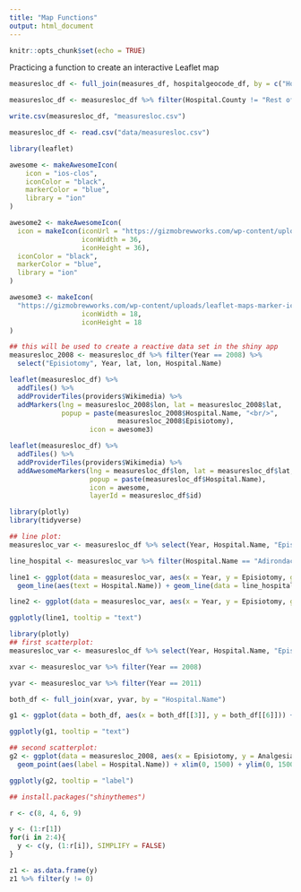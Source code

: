 ```yaml
---
title: "Map Functions"
output: html_document
---
```


```r
knitr::opts_chunk$set(echo = TRUE)
```

Practicing a function to create an interactive Leaflet map

```r
measuresloc_df <- full_join(measures_df, hospitalgeocode_df, by = c("Hospital.Name" = "Hospital"))

measuresloc_df <- measuresloc_df %>% filter(Hospital.County != "Rest of State")

write.csv(measuresloc_df, "measuresloc.csv")

measuresloc_df <- read.csv("data/measuresloc.csv")

library(leaflet)

awesome <- makeAwesomeIcon(
    icon = "ios-clos",
    iconColor = "black",
    markerColor = "blue",
    library = "ion"
)

awesome2 <- makeAwesomeIcon(
  icon = makeIcon(iconUrl = "https://gizmobrewworks.com/wp-content/uploads/leaflet-maps-marker-icons/hospital-2.png", 
                  iconWidth = 36, 
                  iconHeight = 36),
  iconColor = "black",
  markerColor = "blue",
  library = "ion"
)

awesome3 <- makeIcon(
  "https://gizmobrewworks.com/wp-content/uploads/leaflet-maps-marker-icons/hospital-2.png", 
                  iconWidth = 18, 
                  iconHeight = 18
)

## this will be used to create a reactive data set in the shiny app
measuresloc_2008 <- measuresloc_df %>% filter(Year == 2008) %>% 
  select("Episiotomy", Year, lat, lon, Hospital.Name)

leaflet(measuresloc_df) %>% 
  addTiles() %>% 
  addProviderTiles(providers$Wikimedia) %>% 
  addMarkers(lng = measuresloc_2008$lon, lat = measuresloc_2008$lat, 
             popup = paste(measuresloc_2008$Hospital.Name, "<br/>", 
                           measuresloc_2008$Episiotomy), 
                    icon = awesome3)

leaflet(measuresloc_df) %>% 
  addTiles() %>% 
  addProviderTiles(providers$Wikimedia) %>% 
  addAwesomeMarkers(lng = measuresloc_df$lon, lat = measuresloc_df$lat, 
                    popup = paste(measuresloc_df$Hospital.Name), 
                    icon = awesome, 
                    layerId = measuresloc_df$id)
```

```r
library(plotly)
library(tidyverse)

## line plot:
measuresloc_var <- measuresloc_df %>% select(Year, Hospital.Name, "Episiotomy")

line_hospital <- measuresloc_var %>% filter(Hospital.Name == "Adirondack Medical Center-Saranac Lake Site")

line1 <- ggplot(data = measuresloc_var, aes(x = Year, y = Episiotomy, group = Hospital.Name)) + 
  geom_line(aes(text = Hospital.Name)) + geom_line(data = line_hospital, aes(x = Year, y = Episiotomy), colour = "red") + scale_x_continuous(breaks=seq(2008, 2017, 1))

line2 <- ggplot(data = measuresloc_var, aes(x = Year, y = Episiotomy, group = Hospital.Name)) + geom_line(aes(text = Hospital.Name))

ggplotly(line1, tooltip = "text")
```

```r
library(plotly)
## first scatterplot:
measuresloc_var <- measuresloc_df %>% select(Year, Hospital.Name, "Episiotomy", Hospital.County)

xvar <- measuresloc_var %>% filter(Year == 2008)

yvar <- measuresloc_var %>% filter(Year == 2011)

both_df <- full_join(xvar, yvar, by = "Hospital.Name")

g1 <- ggplot(data = both_df, aes(x = both_df[[3]], y = both_df[[6]])) + geom_point(aes(colour = both_df[[4]], text = paste("<br>", Hospital.Name, "<br> County: ", both_df[[4]])))

ggplotly(g1, tooltip = "text")
```

```r
## second scatterplot:
g2 <- ggplot(data = measuresloc_2008, aes(x = Episiotomy, y = Analgesia)) + 
  geom_point(aes(label = Hospital.Name)) + xlim(0, 1500) + ylim(0, 1500) + geom_smooth(se = F)

ggplotly(g2, tooltip = "label")
```

```r
## install.packages("shinythemes")
```

```r
r <- c(8, 4, 6, 9)

y <- (1:r[1])
for(i in 2:4){
  y <- c(y, (1:r[i]), SIMPLIFY = FALSE)
}

z1 <- as.data.frame(y)
z1 %>% filter(y != 0)
```
